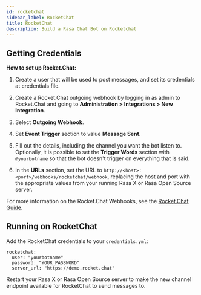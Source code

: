 ```yaml
---
id: rocketchat
sidebar_label: RocketChat
title: RocketChat
description: Build a Rasa Chat Bot on Rocketchat
---
```


## Getting Credentials

**How to set up Rocket.Chat:**

1. Create a user that will be used to post messages, and set its
   credentials at credentials file.

2. Create a Rocket.Chat outgoing webhook by logging in as admin to
   Rocket.Chat and going to
   **Administration > Integrations > New Integration**.

3. Select **Outgoing Webhook**.

4. Set **Event Trigger** section to value **Message Sent**.

5. Fill out the details, including the channel you want the bot
   listen to. Optionally, it is possible to set the
   **Trigger Words** section with `@yourbotname` so that the bot
   doesn't trigger on everything that is said.

6. In the **URLs** section, set the URL to 
   `http://<host>:<port>/webhooks/rocketchat/webhook`, replacing
   the host and port with the appropriate values from your running Rasa X or Rasa Open Source server.

For more information on the Rocket.Chat Webhooks, see the
[Rocket.Chat Guide](https://rocket.chat/docs/administrator-guides/integrations/).

## Running on RocketChat

Add the RocketChat credentials to your `credentials.yml`:

```yaml-rasa
rocketchat:
  user: "yourbotname"
  password: "YOUR_PASSWORD"
  server_url: "https://demo.rocket.chat"
```


Restart your Rasa X or Rasa Open Source server
to make the new channel endpoint available for RocketChat to send messages to.